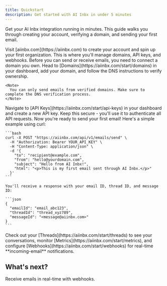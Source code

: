 ```yaml
---
title: Quickstart
description: Get started with AI Inbx in under 5 minutes
---
```


Get your AI Inbx integration running in minutes. This guide walks you through creating your account, verifying a domain, and sending your first email.

<Steps>
  <Step title="Sign up and create your organization">
    Visit [aiinbx.com](https://aiinbx.com) to create your account and spin up your first organization. This is where you'll manage domains, API keys, and webhooks.
  </Step>

  <Step title="Connect your domain">
    Before you can send or receive emails, you need to connect a domain you own. Head to [Domains](https://aiinbx.com/start/domains) in your dashboard, add your domain, and follow the DNS instructions to verify ownership.

    <Note>
      You can only send emails from verified domains. Make sure to complete the DNS verification process.
    </Note>
  </Step>

  <Step title="Get your API key">
    Navigate to [API Keys](https://aiinbx.com/start/api-keys) in your dashboard and create a new API key. Keep this secure - you'll use it to authenticate all API requests.
  </Step>

  <Step title="Send your first email">
    Now you're ready to send your first email! Here's a simple example using curl:

    ```bash
    curl -X POST "https://aiinbx.com/api/v1/emails/send" \
      -H "Authorization: Bearer YOUR_API_KEY" \
      -H "Content-Type: application/json" \
      -d '{
        "to": "recipient@example.com",
        "from": "hello@yourdomain.com",
        "subject": "Hello from AI Inbx!",
        "html": "<p>This is my first email sent through AI Inbx.</p>"
      }'
    ```

    You'll receive a response with your email ID, thread ID, and message ID:

    ```json
    {
      "emailId": "email_abc123",
      "threadId": "thread_xyz789",
      "messageId": "<message@aiinbx.com>"
    }
    ```
  </Step>

  <Step title="Explore your dashboard">
    Check out your [Threads](https://aiinbx.com/start/threads) to see your conversations, monitor [Metrics](https://aiinbx.com/start/metrics), and configure [Webhooks](https://aiinbx.com/start/webhooks) for real-time **incoming-email** notifications.
  </Step>
</Steps>

## What's next?

<Card title="Receive Emails" icon="envelope" href="/webhooks">
  Receive emails in real-time with webhooks.
</Card>
